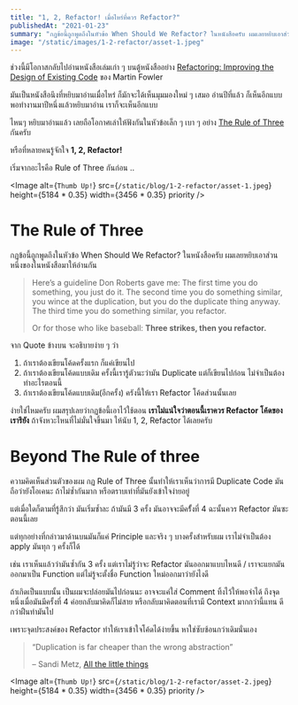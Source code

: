 ```yaml
---
title: "1, 2, Refactor! เมื่อไหร่ที่ควร Refactor?"
publishedAt: "2021-01-23"
summary: "กฏข้อนี้ถูกพูดถึงในหัวข้อ When Should We Refactor? ในหนังสือครับ ผมเลยหยิบเอาส่วนหนึ่งของในหนังสือมาให้อ่านกัน"
image: "/static/images/1-2-refactor/asset-1.jpeg"
---
```


ช่วงนี้มีโอกาสกลับไปอ่านหนังสือเล่มเก่า ๆ บนตู้หนังสืออย่าง [Refactoring: Improving the Design of Existing Code](https://www.oreilly.com/library/view/refactoring-improving-the/9780134757681/) ของ Martin Fowler

มันเป็นหนังสือนึงที่หยิบมาอ่านเมื่อไหร่ ก็มักจะได้เห็นมุมมองใหม่ ๆ เสมอ อ่านปีที่แล้ว ก็เห็นอีกแบบ พอทำงานมาปีหนึ่งแล้วหยิบมาอ่าน เราก็จะเห็นอีกแบบ

ไหนๆ หยิบมาอ่านแล้ว เลยถือโอกาศเล่าให้ฟังกันในหัวข้อเล็ก ๆ เบา ๆ อย่าง [The Rule of Three](<https://en.wikipedia.org/wiki/Rule_of_three_(computer_programming)>) กันครับ

หรือที่หลายคนรู้จักใจ **1, 2, Refactor!**

เริ่มจากอะไรคือ Rule of Three กันก่อน ..

<Image
  alt={`Thumb Up!`}
  src={`/static/blog/1-2-refactor/asset-1.jpeg`}
  height={5184 * 0.35}
  width={3456 * 0.35}
  priority
/>

# The Rule of Three

กฏข้อนี้ถูกพูดถึงในหัวข้อ When Should We Refactor? ในหนังสือครับ ผมเลยหยิบเอาส่วนหนึ่งของในหนังสือมาให้อ่านกัน

> Here’s a guideline Don Roberts gave me: The first time you do something, you just do it. The second time you do something similar, you wince at the duplication, but you do the duplicate thing anyway. The third time you do something similar, you refactor.
>
> Or for those who like baseball: **Three strikes, then you refactor.**

จาก Quote ข้างบน จะอธิบายง่าย ๆ ว่า

1. ถ้าเราต้องเขียนโค้ดครั้งแรก ก็แค่เขียนไป
2. ถ้าเราต้องเขียนโค้ดแบบเดิม ครั้งนี้เรารู้ตัวนะว่ามัน Duplicate แต่ก็เขียนไปก่อน ไม่จำเป็นต้องทำอะไรตอนนี้
3. ถ้าเราต้องเขียนโค้ดแบบเดิม(อีกครั้ง) ครังนี้ให้เรา Refactor โค้ดส่วนนั้นเลย

ง่ายใช่ไหมครับ ผมสรุปเลยว่ากฏข้อนี้เอาไว้ใช้ตอน **เราไม่แน่ใจว่าตอนนี้เราควร Refactor โค้ดของเรารึยัง** ถ้าจังหวะไหนที่ไม่มั่นใจขึ้นมา ให้นับ 1, 2, Refactor ได้เลยครับ

# Beyond The Rule of three

ความคิดเห็นส่วนตัวของผม กฏ Rule of Three นั้นทำให้เราเห็นว่าการมี Duplicate Code มันถือว่ายังโอเคนะ ถ้าไม่ซ้ำกันมาก หรือตราบเท่าที่มันยังเข้าใจง่ายอยู่

แต่เมื่อใดก็ตามที่รู้สึกว่า มันเริ่มซ้ำละ ถ้ามันมี 3 ครั้ง มันอาจจะมีครั้้งที่ 4 ฉะนั้นควร Refactor มันซะตอนนี้เลย

แต่ทุกอย่างที่กล่าวมาด้านบนมันก็แค่ Principle และจริง ๆ บางครั้งสำหรับผม เราไม่จำเป็นต้อง apply มันทุก ๆ ครั้งก็ได้

เช่น เราเห็นแล้วว่ามันซ้ำกัน 3 ครั้ง แต่เราไม่รู้ว่าจะ Refactor มันออกมาแบบไหนดี / เราจะแยกมันออกมาเป็น Function แต่ไม่รู้จะตั้งชื่อ Function ใหม่ออกมาว่ายังไงดี

ถ้าเกิดเป็นแบบนั้น เป็นผมจะปล่อยมันไปก่อนนะ อาจจะแค่ใส่ Comment ทิ้งไว้ให้พอจำได้ ถึงจุดหนึ่งเมื่อมันมีครั้งที่ 4 ค่อยกลับมาคิดก็ไม่สาย หรือกลับมาคิดตอนที่เรามี Context มากกว่านี้แทน ดีกว่าฝืนทำมันไป

เพราะจุดประสงค์ของ Refactor ทำให้เราเข้าใจโค้ดได้ง่ายขึ้น หาใช่ซับซ้อนกว่าเดิมนั่นเอง

> “Duplication is far cheaper than the wrong abstraction”
>
> – Sandi Metz, [All the little things](https://www.youtube.com/watch?v=8bZh5LMaSmE&feature=youtu.be)

<Image
  alt={`Thumb Up!`}
  src={`/static/blog/1-2-refactor/asset-2.jpeg`}
  height={5184 * 0.35}
  width={3456 * 0.35}
  priority
/>
